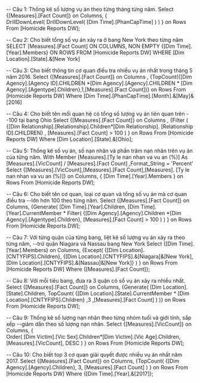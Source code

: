 ﻿-- Câu 1: Thống kê số lượng vụ án theo từng tháng từng năm.
Select	{[Measures].[Fact Count]} on Columns,
		{	
			DrillDownLevel(
				DrillDownLevel(
					[Dim Time].[PhanCapTime]
				)
			)
		} on Rows
From [Homicide Reports DW];

-- Cau 2: Cho biết tổng số vụ án xảy ra ở bang New York theo từng năm
SELECT [Measures].[Fact Count] ON COLUMNS, 
NON EMPTY {[Dim Time].[Year].Members} ON ROWS 
FROM [Homicide Reports DW]
WHERE [Dim Location].[State].&[New York]

-- Câu 3: Cho biết thông tin cơ quan điều tra nhiều vụ án nhất trong tháng 5 năm 2016. 
Select {[Measures].[Fact Count]} on Columns ,
{TopCount({[Dim Agency].[Agency ID].CHILDREN *[Dim Agency].[Agency].CHILDREN * 
[Dim Agency].[Agentype].Children},1,[Measures].[Fact Count])} on Rows
From [Homicide Reports DW]
Where [Dim Time].[PhanCapTime].[Month].&[May]&[2016]

-- Câu 4: Cho biết tên mối quan hệ có tổng số lượng vụ án liên quan trên 
--100 tại bang Ohio
Select	{[Measures].[Fact Count]} on Columns , 
		{Filter
			( {[Dim Relationship].[Relationship].Children*[Dim Relationship].
			[Relationship ID].CHILDREN}
			, [Measures].[Fact Count] > 100
			)
		} on Rows
From [Homicide Reports DW]
Where [Dim Location].[State].&[Ohio];

-- Câu 5: Thống kê số vụ án, số nạn nhân và phần trăm nạn nhân trên vụ án của từng năm.
With Member [Measures].[Ty le nan nhan va vu an (%)]
	 As [Measures].[VicCount] / [Measures].[Fact Count]
	 ,Format_String = 'Percent'
Select	{[Measures].[VicCount],[Measures].[Fact Count],[Measures].
		[Ty le nan nhan va vu an (%)]} on Columns,
		{	[Dim Time].[Year].Members
		} on Rows
From	[Homicide Reports DW];

-- Câu 6: Cho biết tên cơ quan, loại cơ quan và tổng số vụ án mà cơ quan điều tra 
--lớn hơn 100 theo từng năm.
 Select	{[Measures].[Fact Count]} on Columns,
		{Generate(
			[Dim Time].[Year].Children, 
			[Dim Time].[Year].CurrentMember *
			Filter(
				{[Dim Agency].[Agency].Children
				*[Dim Agency].[Agentype].Children},
				[Measures].[Fact Count] > 100
				)
			)
		} on Rows
From	[Homicide Reports DW];

-- Câu 7: Với từng quận của từng bang, liệt kê số lượng vụ án xảy ra theo từng năm, 
--trừ quận Niagara và Nassau bang New York
Select	{[Dim Time].[Year].Members} on Columns,
		{Except(
			{[Dim Location].[CNTYFIPS].Children},
			{[Dim Location].[CNTYFIPS].&[Niagara]&[New York],
			[Dim Location].[CNTYFIPS].&[Nassau]&[New York]}
			)
		} on Rows
From	[Homicide Reports DW]
Where	{[Measures].[Fact Count]};

-- Câu 8: Với mỗi tiêu bang, đưa ra 3 quận có số vụ án xảy ra nhiều nhất.
Select	{[Measures].[Fact Count]} on Columns,
		{Generate(
			[Dim Location].[State].Children,
			TopCount( 
				{[Dim Location].[State].CurrentMember * 
				[Dim Location].[CNTYFIPS].Children}
				,3
				,[Measures].[Fact Count]
			)
		)} on Rows
From	[Homicide Reports DW];

-- Câu 9: Thống kê số lượng nạn nhân theo từng nhóm tuổi và giới tính, sắp xếp 
--giảm dần theo số lượng nạn nhân.
Select	{[Measures].[VicCount]} on Columns,
		{	
			Order(
				[Dim Victim].[Vic Sex].Children*[Dim Victim].[Vic Age].Children,
				[Measures].[VicCount],
				DESC
			)
		} on Rows
From	[Homicide Reports DW];

-- Câu 10: Cho biết top 3 cơ quan giải quyết được nhiều vụ án nhất năm 2017.
Select	{[Measures].[Fact Count]} on Columns,
		{TopCount(
			{[Dim Agency].[Agency].Children},
			3,
			[Measures].[Fact Count]
			)
		} on Rows
From	[Homicide Reports DW]
Where	{[Dim Time].[Year].&[2017]};

